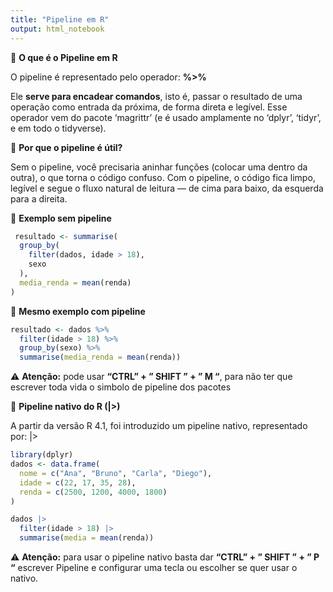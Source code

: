```yaml
---
title: "Pipeline em R"
output: html_notebook
---
```


🔧 **O que é o Pipeline em R**

O pipeline é representado pelo operador:  **%>%**

Ele **serve para encadear comandos**, isto é, passar o resultado de uma operação como entrada da próxima, de forma direta e legível. Esse operador vem do pacote 'magrittr' (e é usado amplamente no 'dplyr', 'tidyr', e em todo o tidyverse).

🔹 **Por que o pipeline é útil?**

Sem o pipeline, você precisaria aninhar funções (colocar uma dentro da outra), o que torna o código confuso.
Com o pipeline, o código fica limpo, legível e segue o fluxo natural de leitura — de cima para baixo, da esquerda para a direita.

🔶 **Exemplo sem pipeline**
```r
 resultado <- summarise(
  group_by(
    filter(dados, idade > 18),
    sexo
  ),
  media_renda = mean(renda)
)
```

🔹 **Mesmo exemplo com pipeline**
```r
resultado <- dados %>%
  filter(idade > 18) %>%
  group_by(sexo) %>%
  summarise(media_renda = mean(renda))
```
⚠️ **Atenção:** pode usar **"CTRL" + " SHIFT " + " M "**, para não ter que escrever toda vida o simbolo de pipeline dos pacotes

🔶 **Pipeline nativo do R (|>)**

A partir da versão R 4.1, foi introduzido um pipeline nativo, representado por: |>

```r
library(dplyr)
dados <- data.frame(
  nome = c("Ana", "Bruno", "Carla", "Diego"),
  idade = c(22, 17, 35, 28),
  renda = c(2500, 1200, 4000, 1800)
)

dados |>
  filter(idade > 18) |>
  summarise(media = mean(renda))
```
⚠️ **Atenção:** para usar o pipeline nativo basta dar **"CTRL" + " SHIFT " + " P "** escrever Pipeline e configurar uma tecla ou escolher se quer usar o nativo.
